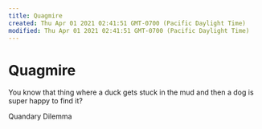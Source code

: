 ```yaml
---
title: Quagmire
created: Thu Apr 01 2021 02:41:51 GMT-0700 (Pacific Daylight Time)
modified: Thu Apr 01 2021 02:41:51 GMT-0700 (Pacific Daylight Time)
---
```

# Quagmire

You know that thing where a duck gets stuck in the mud and then a dog is super happy to find it?

Quandary
Dilemma

